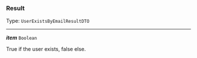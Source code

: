 


### Result

Type: `UserExistsByEmailResultDTO`

---

***item*** `Boolean`

True if the user exists, false else.



